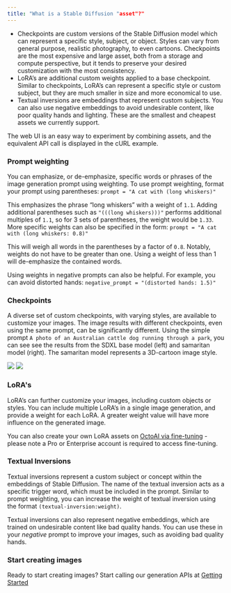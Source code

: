 ```yaml
---
title: "What is a Stable Diffusion "asset"?"
---
```


* Checkpoints are custom versions of the Stable Diffusion model which can represent a specific style, subject, or object. Styles can vary from general purpose, realistic photography, to even cartoons. Checkpoints are the most expensive and large asset, both from a storage and compute perspective, but it tends to preserve your desired customization with the most consistency.
* LoRA’s are additional custom weights applied to a base checkpoint. Similar to checkpoints, LoRA’s can represent a specific style or custom subject, but they are much smaller in size and more economical to use.
* Textual inversions are embeddings that represent custom subjects. You can also use negative embeddings to avoid undesirable content, like poor quality hands and lighting. These are the smallest and cheapest assets we currently support.

The web UI is an easy way to experiment by combining assets, and the equivalent API call is displayed in the cURL example.

### Prompt weighting

You can emphasize, or de-emphasize, specific words or phrases of the image generation prompt using weighting. To use prompt weighting, format your prompt using parentheses: `prompt = "A cat with (long whiskers)"`

This emphasizes the phrase “long whiskers” with a weight of `1.1`. Adding additional parentheses such as `"(((long whiskers)))"` performs additional multiples of `1.1`, so for 3 sets of parentheses, the weight would be `1.33`. More specific weights can also be specified in the form: `prompt = "A cat with (long whiskers: 0.8)"`

This will weigh all words in the parentheses by a factor of `0.8`. Notably, weights do not have to be greater than one. Using a weight of less than 1 will de-emphasize the contained words.

Using weights in negative prompts can also be helpful. For example, you can avoid distorted hands: `negative_prompt = "(distorted hands: 1.5)"`

### Checkpoints

A diverse set of custom checkpoints, with varying styles, are available to customize your images. The image results with different checkpoints, even using the same prompt, can be significantly different. Using the simple prompt `A photo of an Australian cattle dog running through a park`, you can see see the results from the SDXL base model (left) and samaritan model (right). The samaritan model represents a 3D-cartoon image style. 

![](/images/4d5ffd9-1.jpeg) ![](/images/95229ac-2.jpeg) 

### LoRA's

LoRA’s can further customize your images, including custom objects or styles. You can include multiple LoRA’s in a single image generation, and provide a weight for each LoRA. A greater weight value will have more influence on the generated image. 

You can also create your own LoRA assets on [OctoAI via fine-tuning](/docs/fine-tuning-stable-diffusion) \- please note a Pro or Enterprise account is required to access fine-tuning. 

### Textual Inversions

Textual inversions represent a custom subject or concept within the embeddings of Stable Diffusion. The name of the textual inversion acts as a specific trigger word, which must be included in the prompt. Similar to prompt weighting, you can increase the weight of textual inversion using the format `(textual-inversion:weight)`.

Textual inversions can also represent negative embeddings, which are trained on undesirable content like bad quality hands. You can use these in your _negative_ prompt to improve your images, such as avoiding bad quality hands. 

### Start creating images

Ready to start creating images? Start calling our generation APIs at [Getting Started](/reference/getting-started)